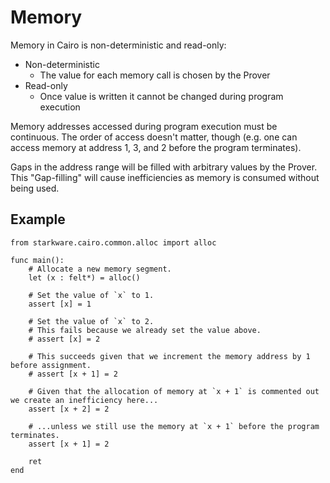 # Memory

Memory in Cairo is non-deterministic and read-only:

- Non-deterministic
  - The value for each memory call is chosen by the Prover
- Read-only
  - Once value is written it cannot be changed during program execution

Memory addresses accessed during program execution must be continuous. The order of access doesn't matter, though (e.g. one can access memory at address 1, 3, and 2 before the program terminates).

Gaps in the address range will be filled with arbitrary values by the Prover. This "Gap-filling" will cause inefficiencies as memory is consumed without being used.

## Example

```
from starkware.cairo.common.alloc import alloc

func main():
    # Allocate a new memory segment.
    let (x : felt*) = alloc()

    # Set the value of `x` to 1.
    assert [x] = 1

    # Set the value of `x` to 2.
    # This fails because we already set the value above.
    # assert [x] = 2

    # This succeeds given that we increment the memory address by 1 before assignment.
    # assert [x + 1] = 2

    # Given that the allocation of memory at `x + 1` is commented out we create an inefficiency here...
    assert [x + 2] = 2

    # ...unless we still use the memory at `x + 1` before the program terminates.
    assert [x + 1] = 2

    ret
end
```
